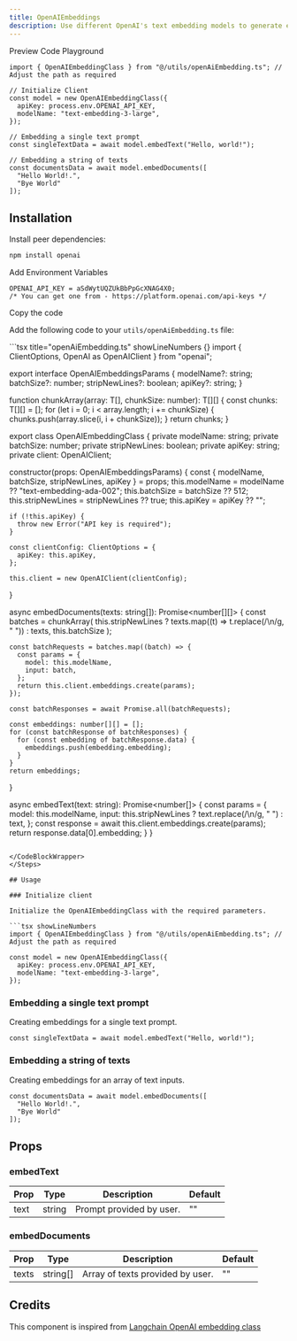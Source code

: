 ```yaml
---
title: OpenAIEmbeddings
description: Use different OpenAI's text embedding models to generate embeddings.
---
```


<Tabs defaultValue="playground">

<TabsList>
  <TabsTrigger value="preview">Preview</TabsTrigger>
  <TabsTrigger value="code">Code</TabsTrigger>
  <TabsTrigger value="playground">Playground</TabsTrigger>
</TabsList>

<TabsContent value="preview">
  <ComponentPreviewTemp>
    <ReRankerDemo />
  </ComponentPreviewTemp>
</TabsContent>

<TabsContent value="playground">
  <ComponentPreviewTemp>
    <LinkedinAgent />
  </ComponentPreviewTemp>
</TabsContent>

<TabsContent value="code">

<CodeBlockWrapper>

```tsx showLineNumbers {4-7}
import { OpenAIEmbeddingClass } from "@/utils/openAiEmbedding.ts"; // Adjust the path as required

// Initialize Client
const model = new OpenAIEmbeddingClass({
  apiKey: process.env.OPENAI_API_KEY,
  modelName: "text-embedding-3-large",
});

// Embedding a single text prompt
const singleTextData = await model.embedText("Hello, world!");

// Embedding a string of texts
const documentsData = await model.embedDocuments([
  "Hello World!.",
  "Bye World"
]);
```

</CodeBlockWrapper>

</TabsContent>

</Tabs>

## Installation

<Steps>

<Step>Install peer dependencies:</Step>

```bash
npm install openai
```
<Step>Add Environment Variables</Step>

```tsx title=".env" showLineNumbers {}
OPENAI_API_KEY = aSdWytUQZUkBbPpGcXNAG4X0;
/* You can get one from - https://platform.openai.com/api-keys */
```

<Step>Copy the code</Step>

Add the following code to your `utils/openAiEmbedding.ts` file:

<CodeBlockWrapper>
```tsx title="openAiEmbedding.ts" showLineNumbers {}
import { ClientOptions, OpenAI as OpenAIClient } from "openai";

export interface OpenAIEmbeddingsParams {
  modelName?: string;
  batchSize?: number;
  stripNewLines?: boolean;
  apiKey?: string;
}

function chunkArray<T>(array: T[], chunkSize: number): T[][] {
  const chunks: T[][] = [];
  for (let i = 0; i < array.length; i += chunkSize) {
    chunks.push(array.slice(i, i + chunkSize));
  }
  return chunks;
}

export class OpenAIEmbeddingClass {
  private modelName: string;
  private batchSize: number;
  private stripNewLines: boolean;
  private apiKey: string;
  private client: OpenAIClient;

  constructor(props: OpenAIEmbeddingsParams) {
    const { modelName, batchSize, stripNewLines, apiKey } = props;
    this.modelName = modelName ?? "text-embedding-ada-002";
    this.batchSize = batchSize ?? 512;
    this.stripNewLines = stripNewLines ?? true;
    this.apiKey = apiKey ?? "";

    if (!this.apiKey) {
      throw new Error("API key is required");
    }

    const clientConfig: ClientOptions = {
      apiKey: this.apiKey,
    };

    this.client = new OpenAIClient(clientConfig);
  }

  async embedDocuments(texts: string[]): Promise<number[][]> {
    const batches = chunkArray(
      this.stripNewLines ? texts.map((t) => t.replace(/\n/g, " ")) : texts,
      this.batchSize
    );

    const batchRequests = batches.map((batch) => {
      const params = {
        model: this.modelName,
        input: batch,
      };
      return this.client.embeddings.create(params);
    });

    const batchResponses = await Promise.all(batchRequests);

    const embeddings: number[][] = [];
    for (const batchResponse of batchResponses) {
      for (const embedding of batchResponse.data) {
        embeddings.push(embedding.embedding);
      }
    }
    return embeddings;
  }

  async embedText(text: string): Promise<number[]> {
    const params = {
      model: this.modelName,
      input: this.stripNewLines ? text.replace(/\n/g, " ") : text,
    };
    const response = await this.client.embeddings.create(params);
    return response.data[0].embedding;
  }
}


```

</CodeBlockWrapper>
</Steps>

## Usage

### Initialize client

Initialize the OpenAIEmbeddingClass with the required parameters.

```tsx showLineNumbers 
import { OpenAIEmbeddingClass } from "@/utils/openAiEmbedding.ts"; // Adjust the path as required

const model = new OpenAIEmbeddingClass({
  apiKey: process.env.OPENAI_API_KEY,
  modelName: "text-embedding-3-large",
});

```
### Embedding a single text prompt

Creating embeddings for a single text prompt.

```tsx showLineNumbers 
const singleTextData = await model.embedText("Hello, world!");
```

### Embedding a string of texts

Creating embeddings for an array of text inputs.

```tsx showLineNumbers 
const documentsData = await model.embedDocuments([
  "Hello World!.",
  "Bye World"
]);
```


## Props

### embedText

| Prop   | Type   | Description                          | Default |
| ------ | ------ | ------------------------------------ | ------- |
| text   | string | Prompt provided by user.             | ""      |

### embedDocuments

| Prop   | Type     | Description                          | Default |
| ------ | -------- | ------------------------------------ | ------- |
| texts  | string[] | Array of texts provided by user.     | ""      |



## Credits

This component is inspired from [Langchain OpenAI embedding class](https://js.langchain.com/v0.2/docs/integrations/text_embedding/openai/)

